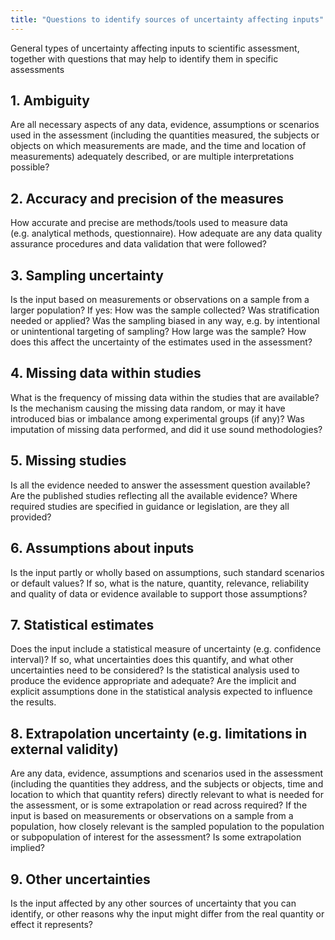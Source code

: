 ```yaml
---
title: "Questions to identify sources of uncertainty affecting inputs"
---
```


General types of uncertainty affecting inputs to scientific assessment, together with questions that may help to identify them in specific assessments


::: {.callout-tip collapse="true" appearance="minimal"}
## 1. Ambiguity
:::: {.panel-tabset}
Are all necessary aspects of any data, evidence, assumptions or scenarios used in the assessment (including the quantities measured, the subjects or objects on which measurements are made, and the time and location of measurements) adequately described, or are multiple interpretations possible?
::::
:::

::: {.callout-tip collapse="true" appearance="minimal"}
## 2. Accuracy and precision of the measures
:::: {.panel-tabset}
How accurate and precise are methods/tools used to measure data (e.g. analytical methods, questionnaire). How adequate are any data quality assurance procedures and data validation that were followed?
::::
:::

::: {.callout-tip collapse="true" appearance="minimal"}
## 3. Sampling uncertainty
:::: {.panel-tabset}
Is the input based on measurements or observations on a sample from a larger population? If yes: How was the sample collected? Was stratification needed or applied? Was the sampling biased in any way, e.g. by intentional or unintentional targeting of sampling? How large was the sample? How does this affect the uncertainty of the estimates used in the assessment?
::::
:::

::: {.callout-tip collapse="true" appearance="minimal"}
## 4. Missing data within studies
:::: {.panel-tabset}
What is the frequency of missing data within the studies that are available? Is the mechanism causing the missing data random, or may it have introduced bias or imbalance among experimental groups (if any)? Was imputation of missing data performed, and did it use sound methodologies?
::::
:::

::: {.callout-tip collapse="true" appearance="minimal"}
## 5. Missing studies
:::: {.panel-tabset}
Is all the evidence needed to answer the assessment question available? Are the published studies reflecting all the available evidence? Where required studies are specified in guidance or legislation, are they all provided?

::::
:::

::: {.callout-tip collapse="true" appearance="minimal"}
## 6. Assumptions about inputs
:::: {.panel-tabset}
Is the input partly or wholly based on assumptions, such standard scenarios or default values? If so, what is the nature, quantity, relevance, reliability and quality of data or evidence available to support those assumptions?
::::
:::

::: {.callout-tip collapse="true" appearance="minimal"}
## 7. Statistical estimates
:::: {.panel-tabset}
Does the input include a statistical measure of uncertainty (e.g. confidence interval)? If so, what uncertainties does this quantify, and what other uncertainties need to be considered? Is the statistical analysis used to produce the evidence appropriate and adequate? Are the implicit and explicit assumptions done in the statistical analysis expected to influence the results. 
::::
:::

::: {.callout-tip collapse="true" appearance="minimal"}
## 8. Extrapolation uncertainty (e.g. limitations in external validity)
:::: {.panel-tabset}
Are any data, evidence, assumptions and scenarios used in the assessment (including the quantities they address, and the subjects or objects, time and location to which that quantity refers) directly relevant to what is needed for the assessment, or is some extrapolation or read across required? If the input is based on measurements or observations on a sample from a population, how closely relevant is the sampled population to the population or subpopulation of interest for the assessment? Is some extrapolation implied?
::::
:::

::: {.callout-tip collapse="true" appearance="minimal"}
## 9. Other uncertainties
:::: {.panel-tabset}
Is the input affected by any other sources of uncertainty that you can identify, or other reasons why the input might differ from the real quantity or effect it represents?
::::
:::
